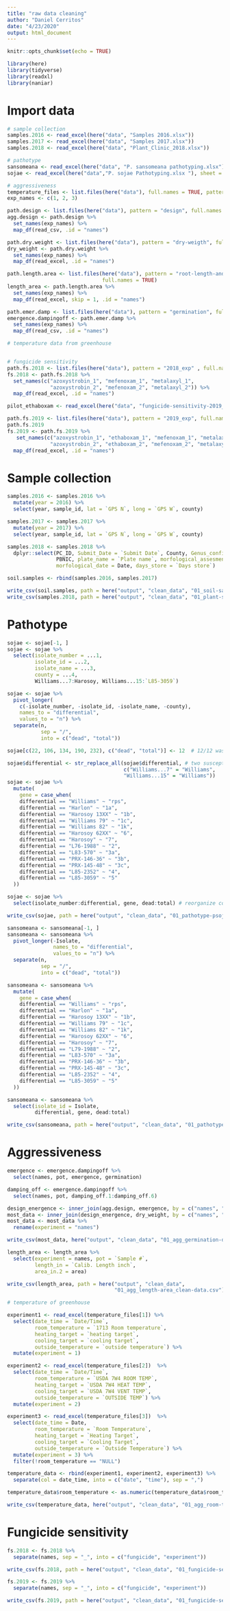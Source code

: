 ```yaml
---
title: "raw data cleaning"
author: "Daniel Cerritos"
date: "4/23/2020"
output: html_document
---
```


```r
knitr::opts_chunk$set(echo = TRUE)
```

```r
library(here)
library(tidyverse)
library(readxl)
library(naniar)
```

# Import data

```r
# sample collection 
samples.2016 <- read_excel(here("data", "Samples 2016.xlsx"))
samples.2017 <- read_excel(here("data", "Samples 2017.xlsx"))
samples.2018 <- read_excel(here("data", "Plant_Clinic_2018.xlsx"))

# pathotype  
sansomeana <- read_excel(here("data", "P. sansomeana pathotyping.xlsx"))
sojae <- read_excel(here("data","P. sojae Pathotyping.xlsx "), sheet = 3)

# aggressiveness 
temperature_files <- list.files(here("data"), full.names = TRUE, pattern = "temperature")
exp_names <- c(1, 2, 3)

path.design <- list.files(here("data"), pattern = "design", full.names = TRUE)
agg.design <- path.design %>% 
  set_names(exp_names) %>% 
  map_df(read_csv, .id = "names")

path.dry.weight <- list.files(here("data"), pattern = "dry-weigth", full.names = TRUE)
dry_weight <- path.dry.weight %>% 
  set_names(exp_names) %>% 
  map_df(read_excel, .id = "names")

path.length.area <- list.files(here("data"), pattern = "root-length-and-area", 
                               full.names = TRUE)
length_area <- path.length.area %>% 
  set_names(exp_names) %>% 
  map_df(read_excel, skip = 1, .id = "names")

path.emer.damp <- list.files(here("data"), pattern = "germination", full.names = TRUE)
emergence.dampingoff <- path.emer.damp %>% 
  set_names(exp_names) %>% 
  map_df(read_csv, .id = "names")

# temperature data from greenhouse 


# fungicide sensitivity
path.fs.2018 <- list.files(here("data"), pattern = "2018_exp" , full.names = TRUE)
fs.2018 <- path.fs.2018 %>% 
  set_names(c("azoxystrobin_1", "mefenoxam_1", "metalaxyl_1", 
              "azoxystrobin_2", "mefenoxam_2", "metalaxyl_2")) %>% 
  map_df(read_excel, .id = "names")

pilot_ethaboxam <- read_excel(here("data", "fungicide-sensitivity-2019_pilot_ethaboxam.xlsx"))

path.fs.2019 <- list.files(here("data"), pattern = "2019_exp", full.names = TRUE)
path.fs.2019
fs.2019 <- path.fs.2019 %>% 
   set_names(c("azoxystrobin_1", "ethaboxam_1", "mefenoxam_1", "metalaxyl_1", 
              "azoxystrobin_2", "ethaboxam_2", "mefenoxam_2", "metalaxyl_2")) %>% 
  map_df(read_excel, .id = "names")
```

# Sample collection

```r
samples.2016 <- samples.2016 %>% 
  mutate(year = 2016) %>% 
  select(year, sample_id, lat = `GPS N`, long = `GPS W`, county)

samples.2017 <- samples.2017 %>% 
  mutate(year = 2017) %>% 
  select(year, sample_id, lat = `GPS N`, long = `GPS W`, county)

samples.2018 <- samples.2018 %>% 
  dplyr::select(PC_ID, Submit_Date = `Submit Date`, County, Genus_confirmation =`Genus Confirmation`, 
                PBNIC, plate_name = `Plate name`, morfological_assesment = `Morfological assesment`, 
                morfological_date = Date, days_store = `Days store`)

soil.samples <- rbind(samples.2016, samples.2017)

write_csv(soil.samples, path = here("output", "clean_data", "01_soil-samples-2016-2017_clean-data.csv"))
write_csv(samples.2018, path = here("output", "clean_data", "01_plant-samples-2018_clean-data.csv"))

```

# Pathotype

```r
sojae <- sojae[-1, ] 
sojae <- sojae %>% 
  select(isolate_number = ...1,
         isolate_id = ...2,
         isolate_name = ...3, 
         county = ...4,
         Williams...7:Harosoy, Williams...15:`L85-3059`)

sojae <- sojae %>% 
  pivot_longer(
    c(-isolate_number, -isolate_id, -isolate_name, -county), 
    names_to = "differential", 
    values_to = "n") %>% 
  separate(n, 
           sep = "/", 
           into = c("dead", "total"))

sojae[c(22, 106, 134, 190, 232), c("dead", "total")] <- 12  # 12/12 was transfomed to date

sojae$differential <- str_replace_all(sojae$differential, # two susceptible controls included
                                      c("Williams...7" = "Williams", 
                                      "Williams...15" = "Williams")) 
sojae <- sojae %>% 
  mutate(
    gene = case_when(
    differential == "Williams" ~ "rps",
    differential == "Harlon" ~ "1a", 
    differential == "Harosoy 13XX" ~ "1b", 
    differential == "Williams 79" ~ "1c", 
    differential == "Williams 82" ~ "1k", 
    differential == "Harosoy 62XX" ~ "6", 
    differential == "Harosoy" ~ "7", 
    differential == "L76-1988" ~ "2", 
    differential == "L83-570" ~ "3a", 
    differential == "PRX-146-36" ~ "3b", 
    differential == "PRX-145-48" ~ "3c", 
    differential == "L85-2352" ~ "4", 
    differential == "L85-3059" ~ "5"
  ))

sojae <- sojae %>% 
  select(isolate_number:differential, gene, dead:total) # reorganize columns 

write_csv(sojae, path = here("output", "clean_data", "01_pathotype-psojae_clean-data.csv"))
```

```r
sansomeana <- sansomeana[-1, ]
sansomeana <- sansomeana %>% 
  pivot_longer(-Isolate, 
               names_to = "differential", 
               values_to = "n") %>% 
  separate(n, 
           sep = "/", 
           into = c("dead", "total"))

sansomeana <- sansomeana %>% 
  mutate(
    gene = case_when(
    differential == "Williams" ~ "rps",
    differential == "Harlon" ~ "1a", 
    differential == "Harosoy 13XX" ~ "1b", 
    differential == "Williams 79" ~ "1c", 
    differential == "Williams 82" ~ "1k", 
    differential == "Harosoy 62XX" ~ "6", 
    differential == "Harosoy" ~ "7", 
    differential == "L79-1988" ~ "2", 
    differential == "L83-570" ~ "3a", 
    differential == "PRX-146-36" ~ "3b", 
    differential == "PRX-145-48" ~ "3c", 
    differential == "L85-2352" ~ "4", 
    differential == "L85-3059" ~ "5"
  ))

sansomeana <- sansomeana %>%
  select(isolate_id = Isolate, 
         differential, gene, dead:total) 

write_csv(sansomeana, path = here("output", "clean_data", "01_pathotype-psansomeana_clean-data.csv"))
```

# Aggressiveness

```r
emergence <- emergence.dampingoff %>% 
  select(names, pot, emergence, germination)

damping_off <- emergence.dampingoff %>% 
  select(names, pot, damping_off.1:damping_off.6)

design_energence <- inner_join(agg.design, emergence, by = c("names", "pot")) 
most_data <- inner_join(design_energence, dry_weight, by = c("names", "pot"))
most_data <- most_data %>% 
  rename(experiment = "names")

write_csv(most_data, here("output", "clean_data", "01_agg_germination-dry-weigth_clean-data.csv"))

length_area <- length_area %>% 
  select(experiment = names, pot = `Sample #`,
         length_in = `Calib. Length inch`, 
         area_in.2 = area)

write_csv(length_area, path = here("output", "clean_data",
                                   "01_agg_length-area_clean-data.csv"))

# temperature of greenhouse

```

```r
experiment1 <- read_excel(temperature_files[1]) %>% 
  select(date_time = `Date/Time`, 
         room_temperature = `1713 Room temperature`, 
         heating_target = `heating target`, 
         cooling_target = `cooling target`,
         outside_temperature = `outside temperature`) %>% 
  mutate(experiment = 1)

experiment2 <- read_excel(temperature_files[2])  %>% 
  select(date_time = `Date/Time`, 
         room_temperature = `USDA 7W4 ROOM TEMP`, 
         heating_target = `USDA 7W4 HEAT TEMP`, 
         cooling_target = `USDA 7W4 VENT TEMP`,
         outside_temperature = `OUTSIDE TEMP`) %>% 
  mutate(experiment = 2)

experiment3 <- read_excel(temperature_files[3])  %>% 
  select(date_time = Date, 
         room_temperature = `Room Temperature`, 
         heating_target = `Heating Target`, 
         cooling_target = `Cooling Target`,
         outside_temperature = `Outside Temperature`) %>% 
  mutate(experiment = 3) %>% 
  filter(!room_temperature == "NULL")

temperature_data <- rbind(experiment1, experiment2, experiment3) %>% 
  separate(col = date_time, into = c("date", "time"), sep = ",") 

temperature_data$room_temperature <- as.numeric(temperature_data$room_temperature)

write_csv(temperature_data, here("output", "clean_data", "01_agg_room-temperature_clean-data.csv"))
```

# Fungicide sensitivity 

```r
fs.2018 <- fs.2018 %>% 
  separate(names, sep = "_", into = c("fungicide", "experiment"))

write_csv(fs.2018, path = here("output", "clean_data", "01_fungicide-sensitivity-2018_clean-data.csv"))

fs.2019 <- fs.2019 %>% 
  separate(names, sep = "_", into = c("fungicide", "experiment"))

write_csv(fs.2019, path = here("output", "clean_data", "01_fungicide-sensitivity-2019_clean-data.csv"))
```


